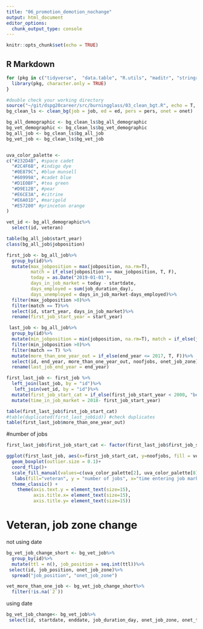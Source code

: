 ```yaml
---
title: "06_promotion_demotion_nochange"
output: html_document
editor_options: 
  chunk_output_type: console
---
```


```r
knitr::opts_chunk$set(echo = TRUE)
```

## R Markdown
```r
for (pkg in c("tidyverse",  "data.table", "R.utils", "maditr", "stringr", "stringi", "dplyr", "ggplot2", "lubridate", "gt", "DataExplorer")) {
  library(pkg, character.only = TRUE)
}

#double check your working directory
source("~/git/dspg20career/src/burningglass/03_clean_bgt.R", echo = T, prompt.echo = "", spaced = F)
bg_clean_ls <- clean_bg(job = job, ed = ed, pers = pers, onet = onet)

bg_all_demographic <- bg_clean_ls$bg_all_demographic
bg_vet_demographic <- bg_clean_ls$bg_vet_demographic
bg_all_job <- bg_clean_ls$bg_all_job
bg_vet_job <- bg_clean_ls$bg_vet_job


uva_color_palette <- 
c("#232D4B", #space cadet
  "#2C4F6B", #indigo dye
  "#0E879C", #blue munsell
  "#60999A", #cadet blue
  "#D1E0BF", #tea green
  "#D9E12B", #pear
  "#E6CE3A", #citrine
  "#E6A01D", #marigold
  "#E57200" #princeton orange
)
```

```r
vet_id <- bg_all_demographic%>%
  select(id, veteran)
```


```r
table(bg_all_job$start_year)
class(bg_all_job$jobposition)

first_job <- bg_all_job%>%
  group_by(id)%>%
  mutate(max_jobposition = max(jobposition, na.rm=T), 
         match = if_else(jobposition == max_jobposition, T, F),
         today = as.Date("2019-01-01"),
         days_in_job_market = today - startdate,
         days_employed = sum(job_duration_day),
         days_unemployed = days_in_job_market-days_employed)%>%
  filter(max_jobposition >0)%>%
  filter(match == T)%>%
  select(id, start_year, days_in_job_market)%>%
  rename(first_job_start_year = start_year)

 last_job <- bg_all_job%>%
  group_by(id)%>%
  mutate(min_jobposition = min(jobposition, na.rm=T), match = if_else(jobposition == min_jobposition, T, F))%>%
  filter(min_jobposition >0)%>%
  filter(match == T) %>%
  mutate(more_than_one_year_out = if_else(end_year <= 2017, T, F))%>%
  select(id, end_year, more_than_one_year_out, noofjobs, onet_job_zone)%>%
  rename(last_job_end_year = end_year)

first_last_job <- first_job %>%
  left_join(last_job, by = "id")%>%
   left_join(vet_id, by = "id")%>%
  mutate(first_job_start_cat = if_else(first_job_start_year < 2000, "before 2000 \n (Seniors)", if_else(first_job_start_year < 2010, "2000-2010 \n (Middle-Aged)", "2010 and later \n (Young Professional)")))%>%
  mutate(time_in_job_market = 2018- first_job_start_year)

table(first_last_job$first_job_start_cat)
#table(duplicated(first_last_job$id)) #check duplicates
table(first_last_job$more_than_one_year_out)
```


#number of jobs
```r
first_last_job$first_job_start_cat <- factor(first_last_job$first_job_start_cat, levels = c("2010 and later","2000-2010", "before 2000"))

ggplot(first_last_job, aes(x=first_job_start_cat, y=noofjobs, fill = veteran)) + 
  geom_boxplot(outlier.size = 0.1)+
  coord_flip()+
  scale_fill_manual(values=c(uva_color_palette[2], uva_color_palette[8]),  guide = guide_legend(reverse = T))+
   labs(fill="veteran", y = "number of jobs", x="time entering job market")+
  theme_classic() +
    theme(axis.text.y = element_text(size=15),
          axis.title.x= element_text(size=15),
          axis.title.y= element_text(size=15))

```

# Veteran, job zone change
not using date
```r
bg_vet_job_change_short <- bg_vet_job%>%
  group_by(id)%>%
  mutate(ttl = n(), job_position = seq.int(ttl))%>%
 select(id, job_position, onet_job_zone)%>%
  spread("job_position", "onet_job_zone")

vet_more_than_one_job <- bg_vet_job_change_short%>%
  filter(!is.na(`2`))
```


using date
```r
bg_vet_job_change<- bg_vet_job%>%
 select(id, startdate, enddate, job_duration_day, onet_job_zone, onet_title)
```

